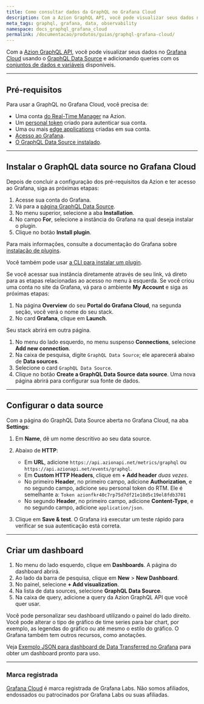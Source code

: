 ```yaml
---
title: Como consultar dados da GraphQL no Grafana Cloud
description: Com a Azion GraphQL API, você pode visualizar seus dados no Grafana Cloud usando o GraphQL Data Source e adicionando queries com os conjuntos de dados e variáveis disponíveis.
meta_tags: graphql, grafana, data, observability
namespace: docs_graphql_grafana_cloud
permalink: /documentacao/produtos/guias/graphql-grafana-cloud/
---
```


Com a [Azion GraphQL API](pt-br/documentacao/produtos/guias/graphql-grafana-cloud/), você pode visualizar seus dados no [Grafana Cloud](https://grafana.com/) usando o [GraphQL Data Source](https://grafana.com/grafana/plugins/fifemon-graphql-datasource/) e adicionando queries com os [conjuntos de dados e variáveis](https://www.azion.com/en/documentation/products/graphql-api-features/#queries-datasets) disponíveis.

---

## Pré-requisitos

Para usar a GraphQL no Grafana Cloud, você precisa de:

- Uma conta [do Real-Time Manager](https://manager.azion.com/) na Azion.
- Um [personal token](/pt-br/documentacao/produtos/gestao-de-contas/personal-tokens/) criado para autenticar sua conta.
- Uma ou mais [edge applications](/pt-br/documentacao/produtos/edge-application/) criadas em sua conta.
- [Acesso ao Grafana](https://grafana.com/).
- [O GraphQL Data Source instalado](https://grafana.com/grafana/plugins/fifemon-graphql-datasource/).

---

## Instalar o GraphQL data source no Grafana Cloud

Depois de concluir a configuração dos pré-requisitos da Azion e ter acesso ao Grafana, siga as próximas etapas:

1. Acesse sua conta do Grafana.
2. Vá para a [página GraphQL Data Source](https://grafana.com/grafana/plugins/fifemon-graphql-datasource/).
3. No menu superior, selecione a aba **Installation**.
4. No campo **For**, selecione a instância do Grafana na qual deseja instalar o plugin.
5. Clique no botão **Install plugin**.

Para mais informações, consulte a documentação do Grafana sobre [instalação de plugins](https://grafana.com/docs/grafana/v8.4/plugins/installation/).

Você também pode usar [a CLI para instalar um plugin](https://grafana.com/docs/grafana/v8.4/administration/cli/#plugins-commands).

Se você acessar sua instância diretamente através de seu link, vá direto para as etapas relacionadas ao acesso no menu à esquerda. Se você criou uma conta no site da Grafana, vá para o ambiente **My Account** e siga as próximas etapas:

1. Na página **Overview** do seu **Portal do Grafana Cloud**, na segunda seção, você verá o nome do seu stack.
2. No card **Grafana**, clique em **Launch**.

Seu stack abrirá em outra página.

1. No menu do lado esquerdo, no menu suspenso **Connections**, selecione **Add new connection**.
2. Na caixa de pesquisa, digite `GraphQL Data Source`; ele aparecerá abaixo de **Data sources**.
3. Selecione o card `GraphQL Data Source`.
4. Clique no botão **Create a GraphQL Data Source data source**. Uma nova página abrirá para configurar sua fonte de dados.

---

## Configurar o data source

Com a página do GraphQL Data Source aberta no Grafana Cloud, na aba **Settings**:

1. Em **Name**, dê um nome descritivo ao seu data source.
2. Abaixo de **HTTP**:
   - Em **URL**, adicione `https://api.azionapi.net/metrics/graphql` ou `https://api.azionapi.net/events/graphql`.
   - Em **Custom HTTP Headers**, clique em **+ Add header** *duas vezes*.
   - No primeiro **Header**, no primeiro campo, adicione **Authorization**, e no segundo campo, adicione seu personal token do RTM. Ele é semelhante a: `Token azionfkr40c7rp75d7df21e18d5c19el8fdb3701`
   - No segundo **Header**, no primeiro campo, adicione **Content-Type**, e no segundo campo, adicione `application/json`.



3. Clique em **Save & test**. O Grafana irá executar um teste rápido para verificar se sua autenticação está correta.

---

## Criar um dashboard

1. No menu do lado esquerdo, clique em **Dashboards**. A página do dashboard abrirá.
2. Ao lado da barra de pesquisa, clique em **New** > **New Dashboard**.
3. No painel, selecione **+ Add visualization**.
4. Na lista de data sources, selecione **GraphQL Data Source**.
5. Na caixa de query, adicione a query da Azion GraphQL API que você quer usar.

Você pode personalizar seu dashboard utilizando o painel do lado direito. Você pode alterar o tipo de gráfico de time series para bar chart, por exemplo, as legendas do gráfico ou até mesmo o estilo do gráfico. O Grafana também tem outros recursos, como anotações.

Veja [Exemplo JSON para dashboard de Data Transferred no Grafana](/pt-br/documentacao/produtos/real-time-metrics/data-transferred-dash/) para obter um dashboard pronto para uso.

---

### Marca registrada

[Grafana Cloud](https://grafana.com/products/cloud/) é marca registrada de Grafana Labs. Não somos afiliados, endossados ou patrocinados por Grafana Labs ou suas afiliadas.
